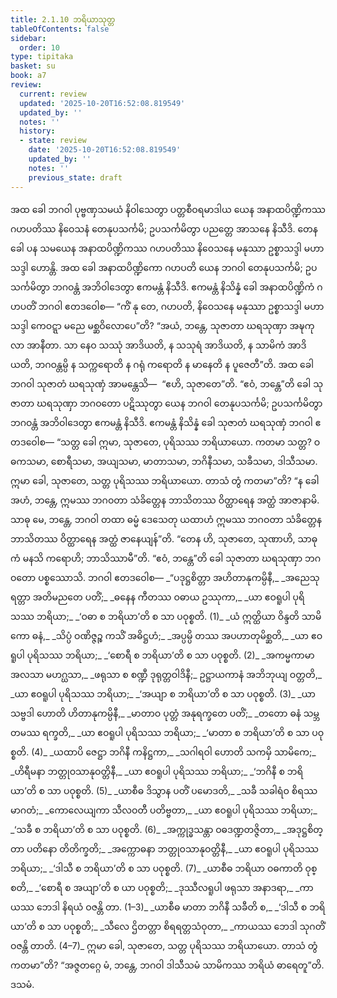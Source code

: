 ```yaml
---
title: 2.1.10 ဘရိယာသုတ္တ
tableOfContents: false
sidebar:
  order: 10
type: tipitaka
basket: su
book: a7
review:
  current: review
  updated: '2025-10-20T16:52:08.819549'
  updated_by: ''
  notes: ''
  history:
  - state: review
    date: '2025-10-20T16:52:08.819549'
    updated_by: ''
    notes: ''
    previous_state: draft
---
```



<DynamicBreadcrumb />


<ReviewStatus review={frontmatter.review} showDetails={true} />

<HypothesisAnnotation frontmatter={frontmatter} />

<Division number="63" book="a7" e="ch" v="16" p="466">

<Paragraph number="414" book="a7">
အထ ခေါ ဘဂဝါ ပုဗ္ဗဏှသမယံ နိဝါသေတွာ ပတ္တစီဝရမာဒါယ ယေန အနာထပိဏ္ဍိကဿ ဂဟပတိဿ နိဝေသနံ တေနုပသင်္ကမိ; ဥပသင်္ကမိတွာ ပညတ္တေ အာသနေ နိသီဒိ. တေန ခေါ ပန သမယေန အနာထပိဏ္ဍိကဿ ဂဟပတိဿ နိဝေသနေ မနုဿာ ဥစ္စာသဒ္ဒါ မဟာသဒ္ဒါ ဟောန္တိ. အထ ခေါ အနာထပိဏ္ဍိကော ဂဟပတိ ယေန ဘဂဝါ တေနုပသင်္ကမိ; ဥပသင်္ကမိတွာ ဘဂဝန္တံ အဘိဝါဒေတွာ ဧကမန္တံ နိသီဒိ. ဧကမန္တံ နိသိန္နံ ခေါ အနာထပိဏ္ဍိကံ ဂဟပတိံ ဘဂဝါ ဧတဒဝေါစ—
</Paragraph>

<Paragraph number="415" book="a7">
“ကိံ နု တေ, ဂဟပတိ, နိဝေသနေ မနုဿာ ဥစ္စာသဒ္ဒါ မဟာသဒ္ဒါ ကေဝဋ္ဋာ မညေ မစ္ဆဝိလောပေ”တိ? “အယံ, ဘန္တေ, သုဇာတာ ဃရသုဏှာ အဍ္ဎကုလာ အာနီတာ. သာ နေဝ သဿုံ အာဒိယတိ, န သသုရံ အာဒိယတိ, န သာမိကံ အာဒိယတိ, ဘဂဝန္တမ္ပိ န သက္ကရောတိ န ဂရုံ ကရောတိ န မာနေတိ န ပူဇေတီ”တိ.
</Paragraph>

<Paragraph number="416" book="a7">
အထ ခေါ ဘဂဝါ သုဇာတံ ဃရသုဏှံ အာမန္တေသိ—  “ဧဟိ, သုဇာတေ”တိ. “ဧဝံ, ဘန္တေ”တိ ခေါ သုဇာတာ ဃရသုဏှာ ဘဂဝတော ပဋိဿုတွာ ယေန ဘဂဝါ တေနုပသင်္ကမိ; ဥပသင်္ကမိတွာ ဘဂဝန္တံ အဘိဝါဒေတွာ ဧကမန္တံ နိသီဒိ. ဧကမန္တံ နိသိန္နံ ခေါ သုဇာတံ ဃရသုဏှံ ဘဂဝါ ဧတဒဝေါစ—
</Paragraph>

<Paragraph number="417" book="a7">
“သတ္တ ခေါ ဣမာ, သုဇာတေ, ပုရိသဿ ဘရိယာယော. ကတမာ သတ္တ? ဝဓကသမာ, စောရီသမာ, အယျသမာ, မာတာသမာ, ဘဂိနီသမာ, သခီသမာ, ဒါသီသမာ. ဣမာ ခေါ, သုဇာတေ, သတ္တ ပုရိသဿ ဘရိယာယော. တာသံ တွံ ကတမာ”တိ? “န ခေါ အဟံ, ဘန္တေ, ဣမဿ ဘဂဝတာ သံခိတ္တေန ဘာသိတဿ ဝိတ္ထာရေန အတ္ထံ အာဇာနာမိ. သာဓု မေ, ဘန္တေ, ဘဂဝါ တထာ ဓမ္မံ ဒေသေတု ယထာဟံ ဣမဿ ဘဂဝတာ သံခိတ္တေန ဘာသိတဿ ဝိတ္ထာရေန အတ္ထံ ဇာနေယျန်”တိ. “တေန ဟိ, သုဇာတေ, သုဏာဟိ, သာဓုကံ မနသိ ကရောဟိ; ဘာသိဿာမီ”တိ. “ဧဝံ, ဘန္တေ”တိ ခေါ သုဇာတာ ဃရသုဏှာ ဘဂဝတော ပစ္စဿောသိ. ဘဂဝါ ဧတဒဝေါစ—
</Paragraph>

<Paragraph number="418" type="verses" book="a7">
_“ပဒုဋ္ဌစိတ္တာ အဟိတာနုကမ္ပိနီ,_  
_အညေသု ရတ္တာ အတိမညတေ ပတိံ;_  
_ဓနေန ကီတဿ ဝဓာယ ဥဿုကာ,_  
_ယာ ဧဝရူပါ ပုရိသဿ ဘရိယာ;_  
_‘ဝဓာ စ ဘရိယာ’တိ စ သာ ပဝုစ္စတိ. (1)_  

</Paragraph>

<Paragraph number="419" type="verses" book="a7">
_ယံ ဣတ္ထိယာ ဝိန္ဒတိ သာမိကော ဓနံ,_  
_သိပ္ပံ ဝဏိဇ္ဇဉ္စ ကသိံ အဓိဋ္ဌဟံ;_  
_အပ္ပမ္ပိ တဿ အပဟာတုမိစ္ဆတိ,_  
_ယာ ဧဝရူပါ ပုရိသဿ ဘရိယာ;_  
_‘စောရီ စ ဘရိယာ’တိ စ သာ ပဝုစ္စတိ. (2)_  

</Paragraph>

<Paragraph number="420" type="verses" book="a7">
_အကမ္မကာမာ အလသာ မဟဂ္ဃသာ,_  
_ဖရုသာ စ စဏ္ဍီ ဒုရုတ္တဝါဒိနီ;_  
ဥဋ္ဌာယကာနံ အဘိဘုယျ ဝတ္တတိ,_  
_ယာ ဧဝရူပါ ပုရိသဿ ဘရိယာ;_  
_‘အယျာ စ ဘရိယာ’တိ စ သာ ပဝုစ္စတိ. (3)_  

</Paragraph>

<Paragraph number="421" type="verses" book="a7">
_ယာ သဗ္ဗဒါ ဟောတိ ဟိတာနုကမ္ပိနီ,_  
_မာတာဝ ပုတ္တံ အနုရက္ခတေ ပတိံ;_  
_တတော ဓနံ သမ္ဘတမဿ ရက္ခတိ,_  
_ယာ ဧဝရူပါ ပုရိသဿ ဘရိယာ;_  
_‘မာတာ စ ဘရိယာ’တိ စ သာ ပဝုစ္စတိ. (4)_  

</Paragraph>

<Paragraph number="422" type="verses" book="a7">
_ယထာပိ ဇေဋ္ဌာ ဘဂိနီ ကနိဋ္ဌကာ,_  
_သဂါရဝါ ဟောတိ သကမှိ သာမိကေ;_  
_ဟိရီမနာ ဘတ္တုဝသာနုဝတ္တိနီ,_  
_ယာ ဧဝရူပါ ပုရိသဿ ဘရိယာ;_  
_‘ဘဂိနီ စ ဘရိယာ’တိ စ သာ ပဝုစ္စတိ. (5)_  

</Paragraph>

<Paragraph number="423" type="verses" book="a7">
_ယာစီဓ ဒိသွာန ပတိံ ပမောဒတိ,_  
_သခီ သခါရံဝ စိရဿမာဂတံ;_  
_ကောလေယျကာ သီလဝတီ ပတိဗ္ဗတာ,_  
_ယာ ဧဝရူပါ ပုရိသဿ ဘရိယာ;_  
_‘သခီ စ ဘရိယာ’တိ စ သာ ပဝုစ္စတိ. (6)_  

</Paragraph>

<Paragraph number="424" type="verses" book="a7">
_အက္ကုဒ္ဓသန္တာ ဝဓဒဏ္ဍတဇ္ဇိတာ,_  
_အဒုဋ္ဌစိတ္တာ ပတိနော တိတိက္ခတိ;_  
_အက္ကောဓနာ ဘတ္တုဝသာနုဝတ္တိနီ,_  
_ယာ ဧဝရူပါ ပုရိသဿ ဘရိယာ;_  
_‘ဒါသီ စ ဘရိယာ’တိ စ သာ ပဝုစ္စတိ. (7)_  

</Paragraph>

<Paragraph number="425" type="verses" book="a7">
_ယာစီဓ ဘရိယာ ဝဓကာတိ ဝုစ္စတိ,_  
_‘စောရီ စ အယျာ’တိ စ ယာ ပဝုစ္စတိ;_  
_ဒုဿီလရူပါ ဖရုသာ အနာဒရာ,_  
_ကာယဿ ဘေဒါ နိရယံ ဝဇန္တိ တာ. (1–3)_  

</Paragraph>

<Paragraph number="426" type="verses" book="a7">
_ယာစီဓ မာတာ ဘဂိနီ သခီတိ စ,_  
_‘ဒါသီ စ ဘရိယာ’တိ စ သာ ပဝုစ္စတိ;_  
_သီလေ ဌိတတ္တာ စိရရတ္တသံဝုတာ,_  
_ကာယဿ ဘေဒါ သုဂတိံ ဝဇန္တိ တာတိ. (4–7)_  

</Paragraph>

<Paragraph number="427" book="a7">
ဣမာ ခေါ, သုဇာတေ, သတ္တ ပုရိသဿ ဘရိယာယော. တာသံ တွံ ကတမာ”တိ? “အဇ္ဇတဂ္ဂေ မံ, ဘန္တေ, ဘဂဝါ ဒါသီသမံ သာမိကဿ ဘရိယံ ဓာရေတူ”တိ.

</Paragraph>
</Division>

<Paragraph number="428" type="center" book="a7">
ဒသမံ.
</Paragraph>